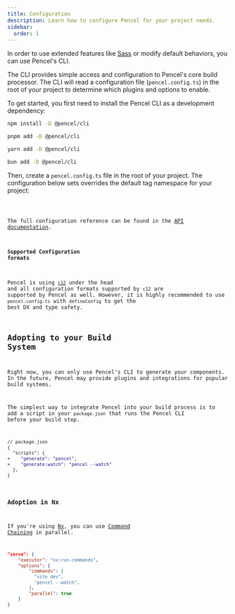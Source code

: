```yaml
---
title: Configuration
description: Learn how to configure Pencel for your project needs.
sidebar:
  order: 1
---
```



In order to use extended features like [Sass](plugins/scss) or modify default behaviors, you can use Pencel's CLI.

The CLI provides simple access and configuration to Pencel's core build processor. The CLI will read a configuration file (`pencel.config.ts`) in the root of your project to determine which plugins and options to enable.

To get started, you first need to install the Pencel CLI as a development dependency:

<Tabs syncKey="pkg">
<TabItem label="npm">

```sh
npm install -D @pencel/cli
````

</TabItem>
<TabItem label="pnpm">

```sh
pnpm add -D @pencel/cli
```

</TabItem>
<TabItem label="yarn">

```sh
yarn add -D @pencel/cli
```

</TabItem>
<TabItem label="bun">

```sh
bun add -D @pencel/cli
```

</TabItem>
</Tabs>

Then, create a `pencel.config.ts` file in the root of your project. The configuration below sets overrides the default tag namespace for your project:


<Code code={pencelConfig} lang="json" title="pencel.config.ts" />

The full configuration reference can be found in the [API documentation](/pencel/api/core/src/interfaces/pencelconfig/).

#### Supported Configuration formats

Pencel is using [`c12`](https://github.com/unjs/c12) under the head and all configuration formats supported by `c12` are supported by Pencel as well.
However, it is highly recommended to use `pencel.config.ts` with `defineConfig` to get the best DX and type safety.

## Adopting to your Build System

Right now, you can only use Pencel's CLI to generate your components. 
In the future, Pencel may provide plugins and integrations for popular build systems.

The simplest way to integrate Pencel into your build process is to add a script in your `package.json` that runs the Pencel CLI before your build step.

```diff lang="json"
// package.json
{
  "scripts": {
+    "generate": "pencel",
+    "generate:watch": "pencel --watch"
  },
}
```

### Adoption in Nx

If you're using [Nx](https://nx.dev/), you can use [Command Chaining](https://nx.dev/docs/reference/nx/executors#chaining-commands) in parallel.

```json
"serve": {
    "executor": "nx:run-commands",
    "options": {
        "commands": [
          "vite dev",
          "pencel --watch",
        ],
        "parallel": true
    }
}
```
